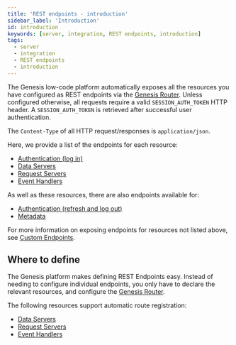 ```yaml
---
title: 'REST endpoints - introduction'
sidebar_label: 'Introduction'
id: introduction
keywords: [server, integration, REST endpoints, introduction]
tags:
  - server
  - integration
  - REST endpoints
  - introduction
---
```


The Genesis low-code platform automatically exposes all the resources you have configured as REST endpoints via the [Genesis Router](../../../../server/configuring-runtime/genesis-router/). Unless configured otherwise, all requests require a valid `SESSION_AUTH_TOKEN` HTTP header. A `SESSION_AUTH_TOKEN` is retrieved after successful user authentication.

The `Content-Type` of all HTTP request/responses is `application/json`.

Here, we provide a list of the endpoints for each resource:
* [Authentication (log in)](../../../../server/integration/rest-endpoints/basics/#authentication)
* [Data Servers](../../../../server/integration/rest-endpoints/basics/#data-server)
* [Request Servers](../../../../server/integration/rest-endpoints/basics/#request-server)
* [Event Handlers](../../../../server/integration/rest-endpoints/basics/#event-handler)

As well as these resources, there are also endpoints available for:
* [Authentication (refresh and log out)](../../../../server/integration/rest-endpoints/advanced/#authentication)
* [Metadata](../../../../server/integration/rest-endpoints/advanced/#metadata)

For more information on exposing endpoints for resources not listed above, see [Custom Endpoints](../../../../server/integration/custom-endpoints/introduction/).


## Where to define
The Genesis platform makes defining REST Endpoints easy. Instead of needing to configure individual endpoints, you only have to declare the relevant resources, and configure the [Genesis Router](../../../../server/configuring-runtime/genesis-router/).

The following resources support automatic route registration:
* [Data Servers](../../../../server/data-server/introduction/)
* [Request Servers](../../../../server/request-server/introduction/)
* [Event Handlers](../../../../server/event-handler/introduction/)
